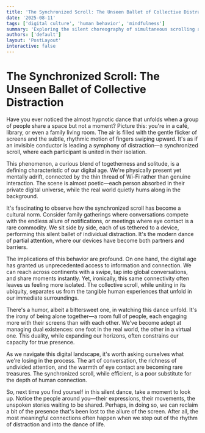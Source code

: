 ```yaml
---
title: 'The Synchronized Scroll: The Unseen Ballet of Collective Distraction'
date: '2025-08-11'
tags: ['digital culture', 'human behavior', 'mindfulness']
summary: 'Exploring the silent choreography of simultaneous scrolling and its implications on modern connectivity and presence.'
authors: ['default']
layout: 'PostLayout'
interactive: false
---
```


# The Synchronized Scroll: The Unseen Ballet of Collective Distraction

Have you ever noticed the almost hypnotic dance that unfolds when a group of people share a space but not a moment? Picture this: you're in a café, library, or even a family living room. The air is filled with the gentle flicker of screens and the subtle, rhythmic motion of fingers swiping upward. It's as if an invisible conductor is leading a symphony of distraction—a synchronized scroll, where each participant is united in their isolation.

This phenomenon, a curious blend of togetherness and solitude, is a defining characteristic of our digital age. We're physically present yet mentally adrift, connected by the thin thread of Wi-Fi rather than genuine interaction. The scene is almost poetic—each person absorbed in their private digital universe, while the real world quietly hums along in the background.

It's fascinating to observe how the synchronized scroll has become a cultural norm. Consider family gatherings where conversations compete with the endless allure of notifications, or meetings where eye contact is a rare commodity. We sit side by side, each of us tethered to a device, performing this silent ballet of individual distraction. It's the modern dance of partial attention, where our devices have become both partners and barriers.

The implications of this behavior are profound. On one hand, the digital age has granted us unprecedented access to information and connection. We can reach across continents with a swipe, tap into global conversations, and share moments instantly. Yet, ironically, this same connectivity often leaves us feeling more isolated. The collective scroll, while uniting in its ubiquity, separates us from the tangible human experiences that unfold in our immediate surroundings.

There's a humor, albeit a bittersweet one, in watching this dance unfold. It's the irony of being alone together—a room full of people, each engaging more with their screens than with each other. We've become adept at managing dual existences: one foot in the real world, the other in a virtual one. This duality, while expanding our horizons, often constrains our capacity for true presence.

As we navigate this digital landscape, it's worth asking ourselves what we're losing in the process. The art of conversation, the richness of undivided attention, and the warmth of eye contact are becoming rare treasures. The synchronized scroll, while efficient, is a poor substitute for the depth of human connection.

So, next time you find yourself in this silent dance, take a moment to look up. Notice the people around you—their expressions, their movements, the unspoken stories waiting to be shared. Perhaps, in doing so, we can reclaim a bit of the presence that's been lost to the allure of the screen. After all, the most meaningful connections often happen when we step out of the rhythm of distraction and into the dance of life.